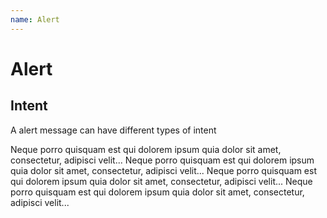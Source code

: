 ```yaml
---
name: Alert
---
```



# Alert

## Intent

A alert message can have different types of intent

<Playground>
  <div
    style={{
      height: '40rem',
      display: 'flex',
      flexDirection: 'column',
      justifyContent: 'space-between',
    }}
  >
    <Alert intent="primary" title="Your alert title comes here">
      Neque porro quisquam est qui dolorem ipsum quia dolor sit amet,
      consectetur, adipisci velit...
    </Alert>
    <Alert intent="success" title="Your alert title comes here">
      Neque porro quisquam est qui dolorem ipsum quia dolor sit amet,
      consectetur, adipisci velit...
    </Alert>
    <Alert intent="warning" title="Your alert title comes here">
      Neque porro quisquam est qui dolorem ipsum quia dolor sit amet,
      consectetur, adipisci velit...
    </Alert>
    <Alert intent="danger" title="Your alert title comes here">
      Neque porro quisquam est qui dolorem ipsum quia dolor sit amet,
      consectetur, adipisci velit...
    </Alert>
  </div>
</Playground>
